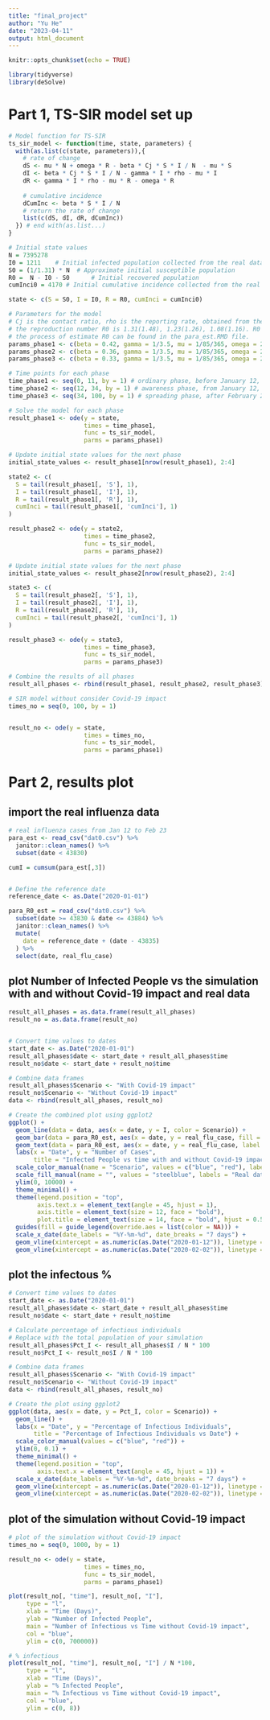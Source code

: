 ```yaml
---
title: "final_project"
author: "Yu He"
date: "2023-04-11"
output: html_document
---
```


```r
knitr::opts_chunk$set(echo = TRUE)
```

```r
library(tidyverse)
library(deSolve)
```


# Part 1, TS-SIR model set up
```r
# Model function for TS-SIR
ts_sir_model <- function(time, state, parameters) {
  with(as.list(c(state, parameters)),{
    # rate of change
    dS <- mu * N + omega * R - beta * Cj * S * I / N  - mu * S
    dI <- beta * Cj * S * I / N - gamma * I * rho - mu * I
    dR <- gamma * I * rho - mu * R - omega * R 
    
    # cumulative incidence
    dCumInc <- beta * S * I / N
    # return the rate of change
    list(c(dS, dI, dR, dCumInc))
  }) # end with(as.list...)
}

# Initial state values
N = 7395278 
I0 = 1211    # Initial infected population collected from the real data
S0 = (1/1.31) * N  # Approximate initial susceptible population
R0 =  N - I0 - S0      # Initial recovered population
cumInci0 = 4170	# Initial cumulative incidence collected from the real data

state <- c(S = S0, I = I0, R = R0, cumInci = cumInci0)

# Parameters for the model
# Cj is the contact ratio, rho is the reporting rate, obtained from the article's simulation.
# the reproduction number R0 is 1.31(1.48), 1.23(1.26), 1.08(1.16). R0 = beta/(mu + gamma). beta = R0 * (gamma + mu), 0.41. R0 in () is the estimated R0 by our team assume the exponential growth phase. and R0 = 1.31, 1.23, and 1.08 is provided by the article. 
# the process of estimate R0 can be found in the para_est.RMD file. 
params_phase1 <- c(beta = 0.42, gamma = 1/3.5, mu = 1/85/365, omega = 2*pi/365, N = 7395278, Cj = 1, rho = 0.9)
params_phase2 <- c(beta = 0.36, gamma = 1/3.5, mu = 1/85/365, omega = 2*pi/365, N = 7395278, Cj = 0.73, rho = 0.8)  # Adjust Cj and rho for Phase 2
params_phase3 <- c(beta = 0.33, gamma = 1/3.5, mu = 1/85/365, omega = 2*pi/365, N = 7395278, Cj = 0.44, rho = 0.75)  # Adjust Cj and rho for Phase 3

# Time points for each phase
time_phase1 <- seq(0, 11, by = 1) # ordinary phase, before January 12, 2020
time_phase2 <- seq(12, 34, by = 1) # awareness phase, from January 12, 2020 to February 2, 2020
time_phase3 <- seq(34, 100, by = 1) # spreading phase, after February 2 , 2020 

# Solve the model for each phase
result_phase1 <- ode(y = state,
                     times = time_phase1,
                     func = ts_sir_model,
                     parms = params_phase1)

# Update initial state values for the next phase
initial_state_values <- result_phase1[nrow(result_phase1), 2:4]

state2 <- c(
  S = tail(result_phase1[, 'S'], 1),
  I = tail(result_phase1[, 'I'], 1),
  R = tail(result_phase1[, 'R'], 1),
  cumInci = tail(result_phase1[, 'cumInci'], 1)
)

result_phase2 <- ode(y = state2,
                     times = time_phase2,
                     func = ts_sir_model,
                     parms = params_phase2)

# Update initial state values for the next phase
initial_state_values <- result_phase2[nrow(result_phase2), 2:4]

state3 <- c(
  S = tail(result_phase2[, 'S'], 1),
  I = tail(result_phase2[, 'I'], 1),
  R = tail(result_phase2[, 'R'], 1),
  cumInci = tail(result_phase2[, 'cumInci'], 1)
)

result_phase3 <- ode(y = state3,
                     times = time_phase3,
                     func = ts_sir_model,
                     parms = params_phase3)

# Combine the results of all phases
result_all_phases <- rbind(result_phase1, result_phase2, result_phase3)

# SIR model without consider Covid-19 impact
times_no = seq(0, 100, by = 1)


result_no <- ode(y = state,
                     times = times_no,
                     func = ts_sir_model,
                     parms = params_phase1)
```


# Part 2, results plot 
## import the real influenza data
```r
# real influenza cases from Jan 12 to Feb 23
para_est <- read_csv("dat0.csv") %>% 
  janitor::clean_names() %>% 
  subset(date < 43830) 

cumI = cumsum(para_est[,3])


# Define the reference date
reference_date <- as.Date("2020-01-01")

para_R0_est = read_csv("dat0.csv") %>% 
  subset(date >= 43830 & date <= 43884) %>%
  janitor::clean_names() %>% 
  mutate(
    date = reference_date + (date - 43835)
  ) %>% 
  select(date, real_flu_case)

```


## plot Number of Infected People vs the simulation with and without Covid-19 impact and real data
```r
result_all_phases = as.data.frame(result_all_phases)
result_no = as.data.frame(result_no)


# Convert time values to dates
start_date <- as.Date("2020-01-01")
result_all_phases$date <- start_date + result_all_phases$time
result_no$date <- start_date + result_no$time

# Combine data frames
result_all_phases$Scenario <- "With Covid-19 impact"
result_no$Scenario <- "Without Covid-19 impact"
data <- rbind(result_all_phases, result_no)

# Create the combined plot using ggplot2
ggplot() +
  geom_line(data = data, aes(x = date, y = I, color = Scenario)) +
  geom_bar(data = para_R0_est, aes(x = date, y = real_flu_case, fill = "Real data"), stat = "identity", alpha = 0.5, inherit.aes = FALSE) +
  geom_text(data = para_R0_est, aes(x = date, y = real_flu_case, label = real_flu_case), vjust = -0.5, size = 3.5, inherit.aes = FALSE) +
  labs(x = "Date", y = "Number of Cases",
       title = "Infected People vs time with and without Covid-19 impact and real data") +
  scale_color_manual(name = "Scenario", values = c("blue", "red"), labels = c("With Covid-19 impact", "Without Covid-19 impact")) +
  scale_fill_manual(name = "", values = "steelblue", labels = "Real data") +
  ylim(0, 10000) +
  theme_minimal() +
  theme(legend.position = "top",
        axis.text.x = element_text(angle = 45, hjust = 1),
        axis.title = element_text(size = 12, face = "bold"),
        plot.title = element_text(size = 14, face = "bold", hjust = 0.5)) +
  guides(fill = guide_legend(override.aes = list(color = NA))) +
  scale_x_date(date_labels = "%Y-%m-%d", date_breaks = "7 days") +
  geom_vline(xintercept = as.numeric(as.Date("2020-01-12")), linetype = "dashed", color = "grey") +
  geom_vline(xintercept = as.numeric(as.Date("2020-02-02")), linetype = "dashed", color = "grey")

```


## plot the infectous %

```r
# Convert time values to dates
start_date <- as.Date("2020-01-01")
result_all_phases$date <- start_date + result_all_phases$time
result_no$date <- start_date + result_no$time

# Calculate percentage of infectious individuals
# Replace with the total population of your simulation
result_all_phases$Pct_I <- result_all_phases$I / N * 100
result_no$Pct_I <- result_no$I / N * 100

# Combine data frames
result_all_phases$Scenario <- "With Covid-19 impact"
result_no$Scenario <- "Without Covid-19 impact"
data <- rbind(result_all_phases, result_no)

# Create the plot using ggplot2
ggplot(data, aes(x = date, y = Pct_I, color = Scenario)) +
  geom_line() +
  labs(x = "Date", y = "Percentage of Infectious Individuals",
       title = "Percentage of Infectious Individuals vs Date") +
  scale_color_manual(values = c("blue", "red")) +
  ylim(0, 0.1) +
  theme_minimal() +
  theme(legend.position = "top",
        axis.text.x = element_text(angle = 45, hjust = 1)) +
  scale_x_date(date_labels = "%Y-%m-%d", date_breaks = "7 days") +
  geom_vline(xintercept = as.numeric(as.Date("2020-01-12")), linetype = "dashed", color = "grey") +
  geom_vline(xintercept = as.numeric(as.Date("2020-02-02")), linetype = "dashed", color = "grey")
```


## plot of the simulation without Covid-19 impact
```r
# plot of the simulation without Covid-19 impact
times_no = seq(0, 1000, by = 1)

result_no <- ode(y = state,
                     times = times_no,
                     func = ts_sir_model,
                     parms = params_phase1)

plot(result_no[, "time"], result_no[, "I"],
     type = "l",
     xlab = "Time (Days)",
     ylab = "Number of Infected People",
     main = "Number of Infectious vs Time without Covid-19 impact",
     col = "blue",
     ylim = c(0, 700000))

# % infectious
plot(result_no[, "time"], result_no[, "I"] / N *100,
     type = "l",
     xlab = "Time (Days)",
     ylab = "% Infected People",
     main = "% Infectious vs Time without Covid-19 impact",
     col = "blue",
     ylim = c(0, 8))
```












